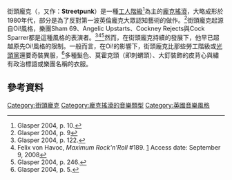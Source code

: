 {{Infobox Music genre
|name=街頭龐克
|en_name=Street punk
|bgcolor=crimson
|color=white
|stylistic_origins=[[龐克搖滾|龐克搖滾]]、[[Oi!|Oi!]]、[[硬蕊|硬蕊]]
|cultural_origins=1980年代早期的[[英國|英國]]與[[瑞典|瑞典]]
|instruments=[[歌唱|歌唱]] - [[鼓|鼓]] - [[電吉他|電吉他]] - [[貝斯|貝斯]]
|popularity=
|derivatives=
|fusiongenres=[[D-beat|D-beat]]
|regional_scenes=
}}

街頭龐克（{{lang-en|'''Street punk'''}}，又作：'''Streetpunk'''）是一種[[工人階級|工人階級]]<ref name=glasper10>Glasper 2004, p. 10.</ref>為主的[[龐克搖滾|龐克搖滾]]，大略成形於1980年代，部分是為了反對第一波英倫龐克大眾認知藝術的做作。<ref>Glasper 2004, p. 9</ref>街頭龐克起源自Oi!風格，樂團Sham 69、Angelic Upstarts、Cockney Rejects與Cock Sparrer都是這種風格的表演者。<ref name=glasper122>Glasper 2004, p. 122.</ref><ref name=havoc>Felix von Havoc, ''Maximum Rock'n'Roll'' #189. [http://www.havocrex.com/press/article/1/16] {{Wayback|url=http://www.havocrex.com/press/article/1/16 |date=20040621181635 }} Access date: September 9, 2008</ref><ref>Glasper 2004, p. 246.</ref>然而，在街頭龐克持續的發展下，他早已超越原先Oi!風格的限制。一般而言，在Oi!的影響下，街頭龐克比那些勞工階級或[[光頭黨|光頭黨]]還要奇裝異服，<ref>Glasper 2004, p. 5.</ref>多種髮色、莫霍克頭（即刺蝟頭）、大釘裝飾的皮背心與繡有政治標語或樂團名稱的衣服。

==參考資料==
{{reflist}}

{{音樂類型小作品}}
[[Category:街頭龐克|Category:街頭龐克]]
[[Category:龐克搖滾的音樂類型|Category:龐克搖滾的音樂類型]]
[[Category:英國音樂風格|Category:英國音樂風格]]